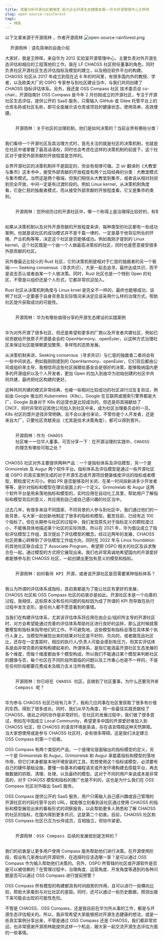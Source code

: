 ```yaml
---
title: 度量分析开源社区健康度 助力企业开源生态健康发展——华为开源管理中心王晔晖
slug: open-source-rainforest
tags:
  - 博客
---
```


<!--truncate-->

以下文章来源于开源雨林 ，作者开源雨林
![open-source-rainforest.png](media/open-source-rainforest.png)

<pre>
  <span style={{ color: '#21b791' }}>开源雨林：请先简单的自我介绍</span>
</pre>

大家好，我是王晔晖，来自华为 2012 实验室开源管理中心，主要负责对外开源生态评估和相应的工程落地的工作。我在 LF CHAOSS 社区担任董事的角色，同时负责社区开源社区生态评估指标及模型的建立，以及相应软件平台的构建。CHAOSS 社区从 2017 年成立到现在近 6 年的时间里，有很多国内外的教授、学者，以及欧美大厂的 OSPO 专家参与到社区建设当中，与我们共同创建了 CHAOSS 指标评估体系。另外，我还是 OSS Compass 社区 技术委员会 co-chair，开源指南针 OSS Compass 是今年 2 月份刚成立的开源社区，专注于开源社区生态评估，提供公开的 SaaS 服务，只需输入 GitHub 或 Gitee 托管平台上的仓库名称或社区名称，即可全面展示该仓库或项目的健康状态，使用简单，高效便捷。

<pre>
  <span style={{ color: '#21b791' }}>
    开源雨林：关于社区的治理机制，他们是如何决策的？当前业界有哪些分类？
  </span>
</pre>

我们看待一个开源社区及其治理方式时，首先关注的就是社区的决策机制，也就是在社区中谁掌握了最高话语权，同时也会考虑在这样的决策机制的前提下，这个社区对于接受外部贡献的开放程度是怎样的。

业界开源社区的决策机制并不是固定的，但会有规律可循。卫 sir 翻译的《大教堂与集市》这本书中，接受外部贡献的开放程度有两个比较经典的分类：大教堂模式与集市模式。当然这是两个极端，但我们相信从大教堂到集市，或者说从相对封闭到完全开放，中间一定是有过渡阶段的。例如 Linux kernel，从决策机制角度看，它是仁慈的独裁者模式，而从接受外部贡献的开放程度看，它又是集市的类别。

<pre>
  <span style={{ color: '#21b791' }}>
    开源雨林：您所经历过的开源社区中，哪一个称得上是治理得比较好的，有哪些优点和事例可以分享？
  </span>
</pre>

如果从决策机制以及对外开源贡献的开放程度来讲，每种类型的社区都有一些成功案例，也就是说社区的成功模式并不是千篇一律的，一定是基于他背后所处的环境、产业机构等等，决定这个社区是否能够成功。例如我刚才提到的 Linux kernel，这个社区既是一个由一个人做最高决策权的社区，同时也是愿意接受很多外部贡献的社区。

另外像最近比较火的 Rust 社区，它的决策机制是相对于仁慈的独裁者的另一个极端—— Seeking consensus（寻求共识），大家一起去追寻，最终达成共识，而不是说去否认或者由某一个人做决策。同时，Rust 社区也是一个特别 Open 的社区，不管是以组织还是个人形式，它都非常欢迎加入。

Rust 社区从决策机制角度与 Linux krnel 是完全不一样的，最终也能够成功，说明了社区一定要基于自身背景及实际情况来决定应该采用什么样的治理方式，帮助社区提升获取成功的可能性。

<pre>
  <span style={{ color: '#21b791' }}>
    开源雨林：华为有哪些值得分享的开源生态建设的实践案例
  </span>
</pre>

华为对外开源了很多社区，但还是希望和更多的厂商以及开发者共建社区，例如已经贡献给开放原子开源基金会的 OpenHarmony、openEuler，以这种方式治理社区来保证社区能够朝更加繁荣、多样性的态势发展。

从决策机制来讲，Seeking consensus（寻求共识）与仁慈的独裁者二者间会有一些中间状态。例如我刚刚提到的 OpenHarmony、openEuler，它们背后都由公司或组织来主导，我相信将这些社区捐赠给基金会是很好的决策，能够吸纳国内更多的开源组织以及个人开发者，更加 Open 的加入到由华为初始创建的社区中共同共建，最终把社区构建的更好。

这种共同共建的模式非常经典，也被一些相对比较成功的社区进行过反复验证，例如由 Google 推出的 Kubernetes（K8s）。Google 在互联网或搜索引擎界都是大厂，Google 自身对于 K8s 的运营也是比较成功的，但还是将其捐献给了 CNCF，同时非常欢迎其他公司加入到社区中来，成为社区治理委员会的一员。K8s 社区的晋升途径非常明确，且不会以身份来论，不管你是个人开发者，还是来自大厂，只要社区贡献突出（尤其是技术决策角度），都可以得到晋升。

<pre>
  <span style={{ color: '#21b791' }}>
    开源雨林：作为 CHAOSS
    社区唯一一位华人董事，可否分享一下：在开源治理的实践中，CHAOSS
    的理念有哪些可取之处？
  </span>
</pre>

CHAOSS 社区对外主要提供两种产品：一个是指标体系及评估模型，另一个是 Grimoirelab 及 Augur 两个软件平台。指标体系及评估模型是通过一些开源社区或 OSPO 的真实案例生成的对于开源生态或开源项目健康维度评估的指标或者模型，颗粒度可大可小。例如 PR 是否能够及时关闭，在某一时间段新进多少开发者等等，是针对指标和模型在理论层面上的一个定义。Grimoirelab 和 Augur 这两个软件平台是用来落地指标和模型的，实时应用在自动化工具里，帮助用户了解指标和模型背后的意义，并应用到自己或自己感兴趣的社区当中。

过去几年，有很多来自不同国家、不同背景的人参与到社区中，我们通过他们的一些背景，与大家一起创新地制定了很多的指标和模型。截至目前，已经有近 100 个指标了。但在长期参与社区的过程中，我们发现原先对于指标定义的颗粒度过小，不能够具体地描述某个社区的实际场景。所以在 2021 年，华为倡议成立了指标评估模型工作组，首次提出了评估模型的概念。经过近两年的发展，CHAOSS 社区把重心转移到了评估模型工作组方向，同时在 2022 年与 Linux foundation 的其他社区联合成立了 Associate Program，希望把 OSPO 相关的社区及诉求聚合在一起，通过模型的方式把它展现出来。我们也非常真诚地希望国内的开源爱好者能够参与到 CHAOSS 社区，一起创建出更加有意义的模型和指标。

<pre>
  <span style={{ color: '#21b791' }}>
    开源雨林：如何看待 KPI 开源，或者说开源社区是否需要某种指标体系？
  </span>
</pre>

我认为所谓的评估体系或指标，其初衷都是为了能让社区有更好的发展，CHAOSS 社区和 OSS Compass 社区的初衷亦是如此。开源社区本是一个向善的过程。我相信，这些原本没有任何问题的指标因为成了所谓的 KPI 而导致在执行过程中发生变形，是任何人都不愿意看到的事情。

当我们在构建评估体系，尤其该评估体系将应用在由企业/组织所主导的开源社区时，对方会希望能通过完善的评估体系帮助社区进行良好的运转，那么这时候就需要模型和指标来指导他们的工作。不可避免地，这些模型和指标会落在具体某个执行人身上。当模型所展现出来的结果对社区是不好的、负向的，或者跟竞品社区比，还存在一定差距时，相应的执行人/负责人可能会感到有压力，但其实评估体系是由非常完善的架构构建起来的，所谓体系，是指它能涵盖开源社区生态发展的各个维度，而每个维度都由多个模型构成，所以我们不能通过某个模型来判断社区的健康与否，每个社区在不同阶段所面临的问题以及工作重心也是不一样的，不是在任何阶段都要花费成本及精力去关注所有模型。

<pre>
  <span style={{ color: '#21b791' }}>
    开源雨林：你已经在 CHAOSS 社区，且做到了社区董事，为什么还要另外做 OSS
    Compass 呢？
  </span>
</pre>

华为参与 CHAOSS 社区已经有几年了，我和几位同事在社区里获取了很多有价值的东西，得到了很多成长。同时，我们从华为角度，将一些最佳实践贡献给了 CHAOSS，彼此之间的协作是非常好的。在社区的发展过程中，我们做了很多尝试，例如在中国成立 Local Community，希望更多中国的开源爱好者加入到 CHAOSS 社区，但 CHAOSS 的语言环境是英语，存在语言障碍这种天然屏障。当大家想使用或是参与 CHAOSS 社区时，会有很多障碍。这是我们决定建立 OSS Compass 的第一个初衷。

OSS Compass 有两个类型的产品，一个是理论层面输出的指标模型的定义，另一个是 Grimoirelab 和 Augur。Grimoirelab 和 Augur 承载着指标和模型的落地作用，但它们本身都是本地环境安装的工具，若想使用这个指标或模型，必须要有自己的硬件基础设施，要懂一些基本的编程语言或开发环境构建去搭载平台，再去做数据的抓取、清理、处理，以及最终的模型。这对于不同的用户来说成本是非常高的，对于 CHAOSS 模型和指标的推广也是不利的，这也是为什么我们在 OSS Compass 社区对外输出 SaaS 服务。

OSS Compass 提供公开的 SaaS 服务，用户只需输入自己感兴趣或自己管理的开源社区的代码托管平台的 URL，就能够立刻看到该社区通过使用 CHAOSS 的指标和模型展现出来的看板形式的洞察报告，以此帮助更多人熟悉和了解 CHAOSS 的社区的指标，在国内得到更多共识。这是第二个初衷。目前，CHAOSS 社区和 OSS Compass 社区已互为伙伴成员，互相独立，但协作紧密。

<pre>
  <span style={{ color: '#21b791' }}>
    开源雨林：OSS Compass 后续的发展规划是怎样的？
  </span>
</pre>

我们的初衷是让更多用户使用 Compass 服务帮助他们进行决策。在开源使用阶段，假设有几家类似的开源软件，在选择时应该选哪一家？是可以通过 OSS Compass 作为输入帮助他们决策的。另外，OSPO 所管辖的社区或开源软件是否是可以被信赖的？在管理过程中，治理角度、运营角度、开发角度等遇到的各种问题是否可以通过 OSS Compass 进行提前预警？

OSS Compass 所有模型的构建都具有时间趋势的作用，且可以进行一些横向比较，帮助大家看到与对比社区的差距。同时，还可以通过一些历史数据，预测出接下来可能会出现的可能性危险。

不管是 CHAOSS、OSS Compass，还是我目前在华为所从事的工作，都是与开源生态评估相关的。所以，我非常希望大家能够把对开源生态健康的想法，或是一些真实案例分享出来，不管是通过 OSS Compass 还是 CHAOSS，我们都非常欢迎。也非常感谢开源雨林能提供这样一个机会，跟大家一起交流开源生态评估方面的一些事情。
